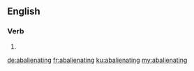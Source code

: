 ==English==

===Verb===
{{head|en}}

# {{present participle of|abalienate|lang=en}}

[[de:abalienating]]
[[fr:abalienating]]
[[ku:abalienating]]
[[my:abalienating]]